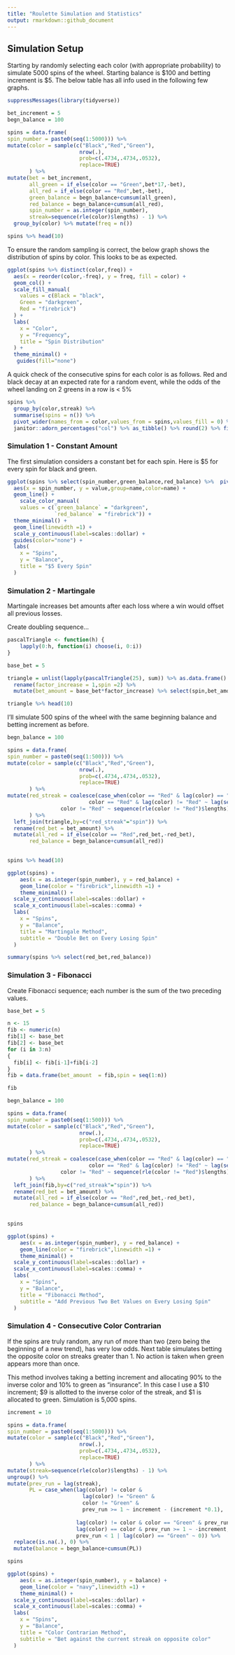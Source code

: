 ---
title: "Roulette Simulation and Statistics"
output: rmarkdown::github_document
---

## Simulation Setup

Starting by randomly selecting each color (with appropriate probability) to simulate 5000 spins of the wheel. Starting balance is \$100 and betting increment is \$5. The below table has all info used in the following few graphs.

```{r}
suppressMessages(library(tidyverse))

bet_increment = 5
begn_balance = 100

spins = data.frame(
spin_number = paste0(seq(1:5000))) %>% 
mutate(color = sample(c("Black","Red","Green"),
                       nrow(.),
                       prob=c(.4734,.4734,.0532),
                       replace=TRUE)
       ) %>% 
mutate(bet = bet_increment,
       all_green = if_else(color == "Green",bet*17,-bet),
       all_red = if_else(color == "Red",bet,-bet),
       green_balance = begn_balance+cumsum(all_green),
       red_balance = begn_balance+cumsum(all_red),
       spin_number = as.integer(spin_number),
       streak=sequence(rle(color)$lengths) - 1) %>% 
  group_by(color) %>% mutate(freq = n())

spins %>% head(10)
```

To ensure the random sampling is correct, the below graph shows the distribution of spins by color. This looks to be as expected.

```{r}
ggplot(spins %>% distinct(color,freq)) +
  aes(x = reorder(color,-freq), y = freq, fill = color) +
  geom_col() +
  scale_fill_manual(
    values = c(Black = "black",
    Green = "darkgreen",
    Red = "firebrick")
  ) +
  labs(
    x = "Color",
    y = "Frequency",
    title = "Spin Distribution"
  ) +
  theme_minimal() +
   guides(fill="none")
```

A quick check of the consecutive spins for each color is as follows. Red and black decay at an expected rate for a random event, while the odds of the wheel landing on 2 greens in a row is \< 5%

```{r}
spins %>% 
  group_by(color,streak) %>% 
  summarise(spins = n()) %>% 
  pivot_wider(names_from = color,values_from = spins,values_fill = 0) %>% 
  janitor::adorn_percentages("col") %>% as_tibble() %>% round(2) %>% filter(streak < 6)
```

### Simulation 1 - Constant Amount

The first simulation considers a constant bet for each spin. Here is \$5 for every spin for black and green.

```{r}
ggplot(spins %>% select(spin_number,green_balance,red_balance) %>%  pivot_longer(cols = contains("balance"))) +
  aes(x = spin_number, y = value,group=name,color=name) +
  geom_line() +
    scale_color_manual(
    values = c(`green_balance` = "darkgreen",
               `red_balance` = "firebrick")) +
  theme_minimal() +
  geom_line(linewidth =1) +
  scale_y_continuous(label=scales::dollar) +
  guides(color="none") +
  labs(
    x = "Spins",
    y = "Balance",
    title = "$5 Every Spin"
  )
```

### Simulation 2 - Martingale

Martingale increases bet amounts after each loss where a win would offset all previous losses.

Create doubling sequence...

```{r}
pascalTriangle <- function(h) {
    lapply(0:h, function(i) choose(i, 0:i))
}

base_bet = 5

triangle = unlist(lapply(pascalTriangle(25), sum)) %>% as.data.frame() %>% mutate(row_number()) %>% 
  rename(factor_increase = 1,spin =2) %>% 
  mutate(bet_amount = base_bet*factor_increase) %>% select(spin,bet_amount)

triangle %>% head(10)
```

I'll simulate 500 spins of the wheel with the same beginning balance and betting increment as before.

```{r}
begn_balance = 100

spins = data.frame(
spin_number = paste0(seq(1:500))) %>% 
mutate(color = sample(c("Black","Red","Green"),
                       nrow(.),
                       prob=c(.4734,.4734,.0532),
                       replace=TRUE)
       ) %>% 
mutate(red_streak = coalesce(case_when(color == "Red" & lag(color) == "Red" ~ 1,
                          color == "Red" & lag(color) != "Red" ~ lag(sequence(rle(color != "Red")$lengths)+1),
                 color != "Red" ~ sequence(rle(color != "Red")$lengths)),1)
       ) %>% 
  left_join(triangle,by=c("red_streak"="spin")) %>% 
  rename(red_bet = bet_amount) %>% 
  mutate(all_red = if_else(color == "Red",red_bet,-red_bet),
       red_balance = begn_balance+cumsum(all_red))

 
spins %>% head(10)
```

```{r}
ggplot(spins) +
    aes(x = as.integer(spin_number), y = red_balance) +
    geom_line(color = "firebrick",linewidth =1) +
    theme_minimal() +
  scale_y_continuous(label=scales::dollar) +
  scale_x_continuous(label=scales::comma) +
  labs(
    x = "Spins",
    y = "Balance",
    title = "Martingale Method",
    subtitle = "Double Bet on Every Losing Spin"
  )
```

```{r}
summary(spins %>% select(red_bet,red_balance))
```
### Simulation 3 - Fibonacci


Create Fibonacci sequence; each number is the sum of the two preceding values.
```{r}
base_bet = 5

n <- 15
fib <- numeric(n)
fib[1] <- base_bet
fib[2] <- base_bet
for (i in 3:n)
{
  fib[i] <- fib[i-1]+fib[i-2] 
}
fib = data.frame(bet_amount  = fib,spin = seq(1:n))

fib
```

```{r}
begn_balance = 100

spins = data.frame(
spin_number = paste0(seq(1:500))) %>% 
mutate(color = sample(c("Black","Red","Green"),
                       nrow(.),
                       prob=c(.4734,.4734,.0532),
                       replace=TRUE)
       ) %>% 
mutate(red_streak = coalesce(case_when(color == "Red" & lag(color) == "Red" ~ 1,
                          color == "Red" & lag(color) != "Red" ~ lag(sequence(rle(color != "Red")$lengths)+1),
                 color != "Red" ~ sequence(rle(color != "Red")$lengths)),1)
       ) %>% 
  left_join(fib,by=c("red_streak"="spin")) %>% 
  rename(red_bet = bet_amount) %>% 
  mutate(all_red = if_else(color == "Red",red_bet,-red_bet),
       red_balance = begn_balance+cumsum(all_red))

 
spins
```


```{r}
ggplot(spins) +
    aes(x = as.integer(spin_number), y = red_balance) +
    geom_line(color = "firebrick",linewidth =1) +
    theme_minimal() +
  scale_y_continuous(label=scales::dollar) +
  scale_x_continuous(label=scales::comma) +
  labs(
    x = "Spins",
    y = "Balance",
    title = "Fibonacci Method",
    subtitle = "Add Previous Two Bet Values on Every Losing Spin"
  )
```

### Simulation 4 - Consecutive Color Contrarian
If the spins are truly random, any run of more than two (zero being the beginning of a new trend), has very low odds. Next table simulates betting the opposite color on streaks greater than 1. No action is taken when green appears more than once.

This method involves taking a betting increment and allocating 90% to the inverse color and 10% to green as "insurance". In this case I use a $10 increment; $9 is allotted to the inverse color of the streak, and $1 is allocated to green. Simulation is 5,000 spins.
```{r}
increment = 10

spins = data.frame(
spin_number = paste0(seq(1:5000))) %>% 
mutate(color = sample(c("Black","Red","Green"),
                       nrow(.),
                       prob=c(.4734,.4734,.0532),
                       replace=TRUE)
       ) %>% 
mutate(streak=sequence(rle(color)$lengths) - 1) %>% 
ungroup() %>% 
mutate(prev_run = lag(streak),
       PL = case_when(lag(color) != color & 
                        lag(color) != "Green" & 
                        color != "Green" &
                        prev_run >= 1 ~ increment - (increment *0.1),
                      
                      lag(color) != color & color == "Green" & prev_run >= 1 ~ ((increment*0.1)*17)-(increment - (increment *0.1)),
                      lag(color) == color & prev_run >= 1 ~ -increment,
                      prev_run < 1 | lag(color) == "Green" ~ 0)) %>% 
  replace(is.na(.), 0) %>% 
  mutate(balance = begn_balance+cumsum(PL))

spins
```


```{r}
ggplot(spins) +
    aes(x = as.integer(spin_number), y = balance) +
    geom_line(color = "navy",linewidth =1) +
    theme_minimal() +
  scale_y_continuous(label=scales::dollar) +
  scale_x_continuous(label=scales::comma) +
  labs(
    x = "Spins",
    y = "Balance",
    title = "Color Contrarian Method",
    subtitle = "Bet against the current streak on opposite color"
  )
```